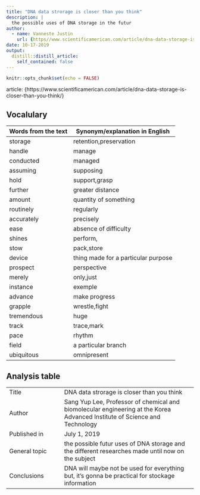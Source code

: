 ```yaml
---
title: "DNA data strorage is closer than you think"
description: |
  the possible uses of DNA storage in the futur
author:
  - name: Vanneste Justin  
    url: {https//www.scientificamerican.com/article/dna-data-storage-is-closer-than-you-think/}
date: 10-17-2019
output:
  distill::distill_article:
    self_contained: false
---
```


```r
knitr::opts_chunk$set(echo = FALSE)
```

article: {https://www.scientificamerican.com/article/dna-data-storage-is-closer-than-you-think/}

## Vocalulary 

| Words from the text | Synonym/explanation in English |
| ------------------- | ------------------------------- |
| storage             | retention,preservation          |
| handle              | manage                          |
| conducted           | managed                         |
| assuming            | supposing                       |
| hold                | support,grasp                   |
| further             | greater distance                |
| amount              | quantity of something           |
| routinely           | regularly                       |
| accurately          | precisely                       |
| ease                | absence of difficulty           |
| shines              | perform,                        |
| stow                | pack,store                      |
| device              | thing made for a particular purpose     |
| prospect            | perspective                     |
| merely              | only,just                       |
| instance            | exemple                         |
| advance             | make progress                   |
| grapple             | wrestle,fight                   |
| tremendous          | huge                            |
| track               | trace,mark                      |
| pace                | rhythm                          |
| field               | a particular branch             |
| ubiquitous          | omnipresent                     |

## Analysis table 

|                              |                                                                     |
| ---------------------------- | ------------------------------------------------------------------- |
| Title                        | DNA data strorage is closer than you think                          |
| Author                       | Sang Yup Lee, Professor of chemical and biomolecular engineering at the Korea Advanced Institute of Science and Technology                        |
| Published in                 | July 1, 2019                                                       |
| General topic                |  the possible futur uses of DNA storage and the different researches made until now on the subject   |
| Conclusions                  |  DNA will maybe not be used for everything but, it's gonna be practical for stockage information      |
